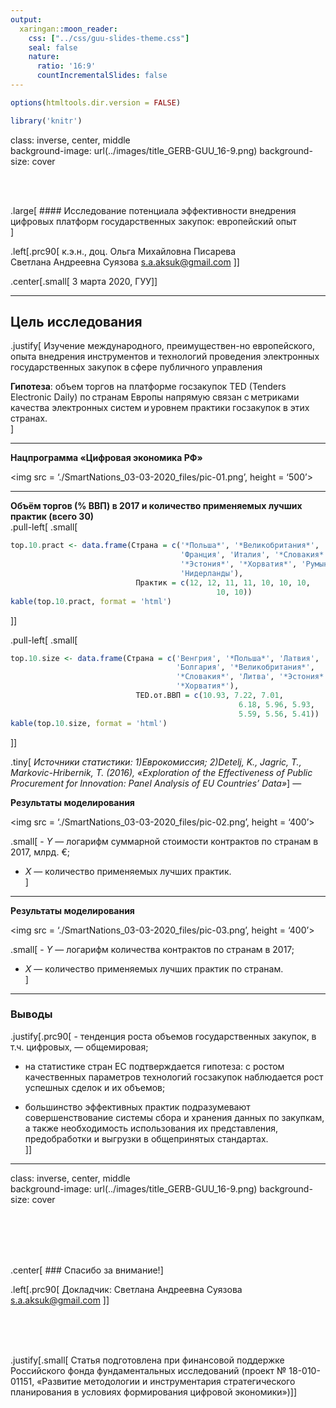 ```yaml
---
output:
  xaringan::moon_reader:
    css: ["../css/guu-slides-theme.css"]
    seal: false
    nature:
      ratio: '16:9'
      countIncrementalSlides: false
---
```


```r
options(htmltools.dir.version = FALSE)

library('knitr')

```

class: inverse, center, middle  
background-image: url(../images/title_GERB-GUU_16-9.png)
background-size: cover

</br></br>

.large[
#### Исследование потенциала эффективности внедрения цифровых платформ государственных закупок: европейский опыт   
]

.left[.prc90[
к.э.н., доц. Ольга Михайловна Писарева </br>
Светлана Андреевна Суязова [s.a.aksuk@gmail.com](mailto:s.a.aksuk@gmail.com)  ]]

.center[.small[
3 марта 2020, ГУУ
]]

---

## Цель исследования

.justify[
Изучение международного, преимуществен-но европейского, опыта внедрения инструментов и технологий проведения электронных государственных закупок в сфере публичного управления

**Гипотеза**: объем торгов на платформе госзакупок TED (Tenders Electronic Daily) по странам Европы напрямую связан с метриками качества электронных систем и уровнем практики госзакупок в этих странах.    
]

---

**Нацпрограмма «Цифровая экономика РФ»**   

<img src = './SmartNations_03-03-2020_files/pic-01.png', height = '500'>

---

**Объём торгов (% ВВП) в 2017 и количество применяемых лучших практик (всего 30)**   
.pull-left[
.small[
```r
top.10.pract <- data.frame(Страна = c('*Польша*', '*Великобритания*',
                                      'Франция', 'Италия', '*Словакия*',
                                      '*Эстония*', '*Хорватия*', 'Румыния',
                                      'Нидерланды'),
                            Практик = c(12, 12, 11, 11, 10, 10, 10,
                                              10, 10))
kable(top.10.pract, format = 'html')

```
]]

.pull-left[
.small[
```r
top.10.size <- data.frame(Страна = c('Венгрия', '*Польша*', 'Латвия',
                                     'Болгария', '*Великобритания*',
                                     '*Словакия*', 'Литва', '*Эстония*',
                                     '*Хорватия*'),
                            TED.от.ВВП = c(10.93, 7.22, 7.01,
                                                   6.18, 5.96, 5.93,
                                                   5.59, 5.56, 5.41))
kable(top.10.size, format = 'html')

```
]]

.tiny[
*Источники статистики: 1)Еврокомиссия; 2)Detelj, K., Jagric, T., Markovic-Hribernik, T. (2016), «Exploration of the Effectiveness of Public Procurement for Innovation: Panel Analysis of EU Countries' Data»*
]
---

**Результаты моделирования**

<img src = './SmartNations_03-03-2020_files/pic-02.png', height = '400'>

.small[
- $Y$ — логарифм суммарной стоимости контрактов по странам в 2017, млрд. €;   

- $X$ — количество применяемых лучших практик.   
]

---

**Результаты моделирования**

<img src = './SmartNations_03-03-2020_files/pic-03.png', height = '400'>

.small[
- $Y$ — логарифм количества контрактов по странам в 2017;   

- $X$ — количество применяемых лучших практик по странам.   
]

---

### Выводы

.justify[.prc90[
- тенденция роста объемов государственных закупок, в т.ч. цифровых, — общемировая;   

- на статистике стран ЕС подтверждается гипотеза: с ростом качественных параметров технологий госзакупок наблюдается рост успешных сделок и их объемов;    

- большинство эффективных практик подразумевают совершенствование системы сбора и хранения данных по закупкам, а также необходимость использования их представления, предобработки и выгрузки в общепринятых стандартах.  
]]

---

class: inverse, center, middle  
background-image: url(../images/title_GERB-GUU_16-9.png)
background-size: cover

</br></br></br></br>

.center[
### Спасибо за внимание!
]

.left[.prc90[
Докладчик: Светлана Андреевна Суязова [s.a.aksuk@gmail.com](mailto:s.a.aksuk@gmail.com)  ]]

</br></br></br>

.justify[.small[
Статья подготовлена при финансовой поддержке Российского фонда фундаментальных исследований (проект № 18-010-01151, «Развитие методологии и инструментария стратегического планирования в условиях формирования цифровой экономики»)
]]
